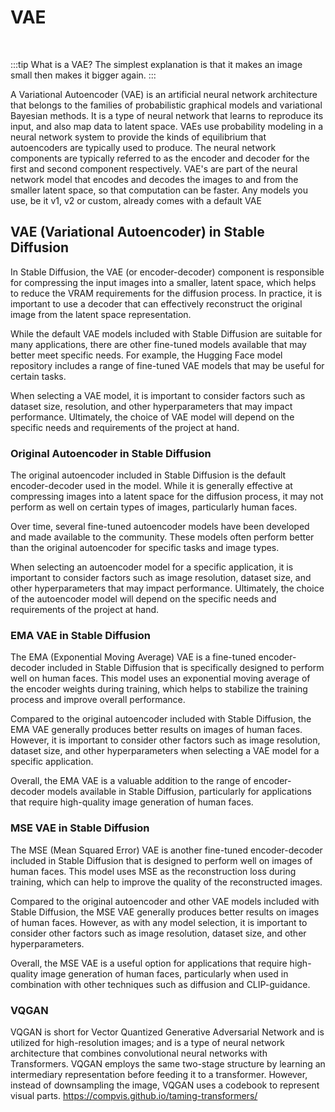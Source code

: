 
# VAE

<VaeExample />

<br />

:::tip What is a VAE?
The simplest explanation is that it makes an image small
then makes it bigger again.
:::

A Variational Autoencoder (VAE) is an artificial neural network architecture that belongs to the families of probabilistic graphical models and variational Bayesian methods. It is a type of neural network that learns to reproduce its input, and also map data to latent space. VAEs use probability modeling in a neural network system to provide the kinds of equilibrium that autoencoders are typically used to produce. The neural network components are typically referred to as the encoder and decoder for the first and second component respectively. VAE's are part of the neural network model that encodes and decodes the images to and from the smaller latent space, so that computation can be faster. Any models you use, be it v1, v2 or custom, already comes with a default VAE

## VAE (Variational Autoencoder) in Stable Diffusion

In Stable Diffusion, the VAE (or encoder-decoder) component is responsible for compressing the input images into a smaller, latent space, which helps to reduce the VRAM requirements for the diffusion process. In practice, it is important to use a decoder that can effectively reconstruct the original image from the latent space representation.

While the default VAE models included with Stable Diffusion are suitable for many applications, there are other fine-tuned models available that may better meet specific needs. For example, the Hugging Face model repository includes a range of fine-tuned VAE models that may be useful for certain tasks.

When selecting a VAE model, it is important to consider factors such as dataset size, resolution, and other hyperparameters that may impact performance. Ultimately, the choice of VAE model will depend on the specific needs and requirements of the project at hand.

### Original Autoencoder in Stable Diffusion

The original autoencoder included in Stable Diffusion is the default encoder-decoder used in the model. While it is generally effective at compressing images into a latent space for the diffusion process, it may not perform as well on certain types of images, particularly human faces.

Over time, several fine-tuned autoencoder models have been developed and made available to the community. These models often perform better than the original autoencoder for specific tasks and image types.

When selecting an autoencoder model for a specific application, it is important to consider factors such as image resolution, dataset size, and other hyperparameters that may impact performance. Ultimately, the choice of the autoencoder model will depend on the specific needs and requirements of the project at hand.

### EMA VAE in Stable Diffusion

The EMA (Exponential Moving Average) VAE is a fine-tuned encoder-decoder included in Stable Diffusion that is specifically designed to perform well on human faces. This model uses an exponential moving average of the encoder weights during training, which helps to stabilize the training process and improve overall performance.

Compared to the original autoencoder included with Stable Diffusion, the EMA VAE generally produces better results on images of human faces. However, it is important to consider other factors such as image resolution, dataset size, and other hyperparameters when selecting a VAE model for a specific application.

Overall, the EMA VAE is a valuable addition to the range of encoder-decoder models available in Stable Diffusion, particularly for applications that require high-quality image generation of human faces.

### MSE VAE in Stable Diffusion

The MSE (Mean Squared Error) VAE is another fine-tuned encoder-decoder included in Stable Diffusion that is designed to perform well on images of human faces. This model uses MSE as the reconstruction loss during training, which can help to improve the quality of the reconstructed images.

Compared to the original autoencoder and other VAE models included with Stable Diffusion, the MSE VAE generally produces better results on images of human faces. However, as with any model selection, it is important to consider other factors such as image resolution, dataset size, and other hyperparameters.

Overall, the MSE VAE is a useful option for applications that require high-quality image generation of human faces, particularly when used in combination with other techniques such as diffusion and CLIP-guidance.

### VQGAN

VQGAN is short for Vector Quantized Generative Adversarial Network and is utilized for high-resolution images; and is a type of neural network architecture that combines convolutional neural networks with Transformers. VQGAN employs the same two-stage structure by learning an intermediary representation before feeding it to a transformer. However, instead of downsampling the image, VQGAN uses a codebook to represent visual parts.
https://compvis.github.io/taming-transformers/
